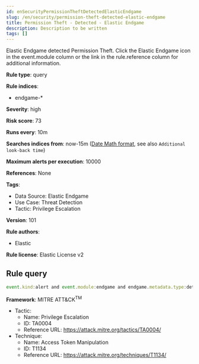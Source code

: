 ```yaml
---
id: enSecurityPermissionTheftDetectedElasticEndgame
slug: /en/security/permission-theft-detected-elastic-endgame
title: Permission Theft - Detected - Elastic Endgame
description: Description to be written
tags: []
---
```


<div id="permission-theft-detected-elastic-endgame"></div>

Elastic Endgame detected Permission Theft. Click the Elastic Endgame icon in the event.module column or the link in the rule.reference column for additional information.

**Rule type**: query

**Rule indices**: 

* endgame-*

**Severity**: high

**Risk score**: 73

**Runs every**: 10m

**Searches indices from**: now-15m ([Date Math format](((ref))/common-options.html#date-math), see also <DocLink id="enSecurityRulesUiCreate" section="set-the-rules-schedule">`Additional look-back time`</DocLink>)

**Maximum alerts per execution**: 10000

**References**: None

**Tags**: 

* Data Source: Elastic Endgame
* Use Case: Threat Detection
* Tactic: Privilege Escalation

**Version**: 101

**Rule authors**: 

* Elastic

**Rule license**: Elastic License v2

## Rule query

```js
event.kind:alert and event.module:endgame and endgame.metadata.type:detection and (event.action:token_protection_event or endgame.event_subtype_full:token_protection_event)

```

**Framework**: MITRE ATT&CK<sup>TM</sup>

* Tactic:
    * Name: Privilege Escalation
    * ID: TA0004
    * Reference URL: https://attack.mitre.org/tactics/TA0004/
* Technique:
    * Name: Access Token Manipulation
    * ID: T1134
    * Reference URL: https://attack.mitre.org/techniques/T1134/

